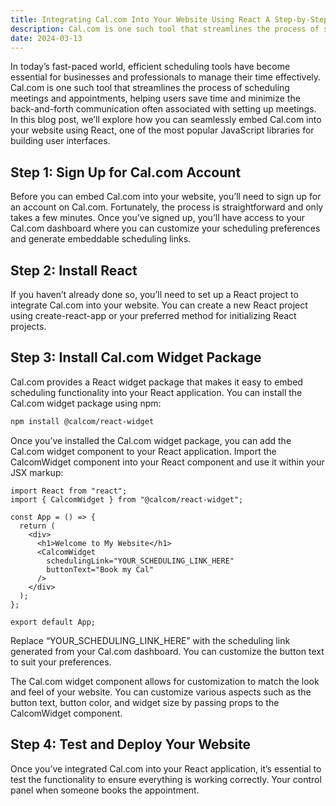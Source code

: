 ```yaml
---
title: Integrating Cal.com Into Your Website Using React A Step-by-Step Guide
description: Cal.com is one such tool that streamlines the process of scheduling meetings and appointments, helping users save time and minimize the back-and-forth communication often associated with setting up meetings.
date: 2024-03-13
---
```


In today’s fast-paced world, efficient scheduling tools have become essential for businesses and professionals to manage their time effectively. Cal.com is one such tool that streamlines the process of scheduling meetings and appointments, helping users save time and minimize the back-and-forth communication often associated with setting up meetings. In this blog post, we’ll explore how you can seamlessly embed Cal.com into your website using React, one of the most popular JavaScript libraries for building user interfaces.

## Step 1: Sign Up for Cal.com Account

Before you can embed Cal.com into your website, you’ll need to sign up for an account on Cal.com. Fortunately, the process is straightforward and only takes a few minutes. Once you’ve signed up, you’ll have access to your Cal.com dashboard where you can customize your scheduling preferences and generate embeddable scheduling links.

## Step 2: Install React

If you haven’t already done so, you’ll need to set up a React project to integrate Cal.com into your website. You can create a new React project using create-react-app or your preferred method for initializing React projects.

## Step 3: Install Cal.com Widget Package

Cal.com provides a React widget package that makes it easy to embed scheduling functionality into your React application. You can install the Cal.com widget package using npm:

```bash
npm install @calcom/react-widget
```

Once you’ve installed the Cal.com widget package, you can add the Cal.com widget component to your React application. Import the CalcomWidget component into your React component and use it within your JSX markup:

```tsx
import React from "react";
import { CalcomWidget } from "@calcom/react-widget";

const App = () => {
  return (
    <div>
      <h1>Welcome to My Website</h1>
      <CalcomWidget
        schedulingLink="YOUR_SCHEDULING_LINK_HERE"
        buttonText="Book my Cal"
      />
    </div>
  );
};

export default App;
```

Replace “YOUR_SCHEDULING_LINK_HERE” with the scheduling link generated from your Cal.com dashboard. You can customize the button text to suit your preferences.

The Cal.com widget component allows for customization to match the look and feel of your website. You can customize various aspects such as the button text, button color, and widget size by passing props to the CalcomWidget component.

## Step 4: Test and Deploy Your Website

Once you’ve integrated Cal.com into your React application, it’s essential to test the functionality to ensure everything is working correctly. Your control panel when someone books the appointment.
